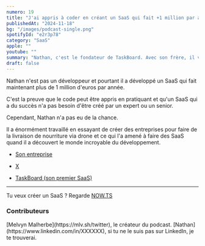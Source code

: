 ```yaml
---
numero: 19
title: "J'ai appris à coder en créant un SaaS qui fait +1 million par année - Nathan #19"
publishedAt: "2024-11-18"
bg: "/images/podcast-single.png"
spotifyId: "e2r3p78"
category: "SaaS"
apple: ""
youtube: ""
summary: "Nathan, c'est le fondateur de TaskBoard. Avec son frère, il voulait monter une startup et lever des fonds mais finalement ils ont créé des SaaS qui marchent (beaucoup) trop bien !"
draft: false
---
```


Nathan n'est pas un développeur et pourtant il a développé un SaaS qui fait maintenant plus de 1 million d'euros par année.

C'est la preuve que le code peut être appris en pratiquant et qu'un SaaS qui a du succès n'a pas besoin d'être créé par un expert ou un senior.

Cependant, Nathan n'a pas eu de la chance.

Il a énormément travaillé en essayant de créer des entreprises pour faire de la livraison de nourriture via drone et ce qui l'a amené à faire des SaaS quand il a découvert le monde incroyable du développement.

- [Son entreprise](https://qualtir.com/) 

- [X]()
- [TaskBoard (son premier SaaS)](https://tasksboard.com/) 

---

Tu veux créer un SaaS ? Regarde [NOW.TS](https://nowts.app)

### Contributeurs

<Contributor>
  [Melvyn Malherbe](https://mlv.sh/twitter), le créateur du podcast.
</Contributor>
<Contributor>
  [Nathan](https://www.linkedin.com/in/XXXXXX), si tu ne le suis pas sur LinkedIn, je te trouverai.
</Contributor>